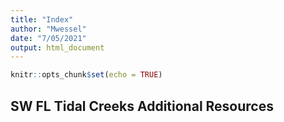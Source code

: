 ```yaml
---
title: "Index"
author: "Mwessel"
date: "7/05/2021"
output: html_document
---
```


```r
knitr::opts_chunk$set(echo = TRUE)
```

## SW FL Tidal Creeks Additional Resources


